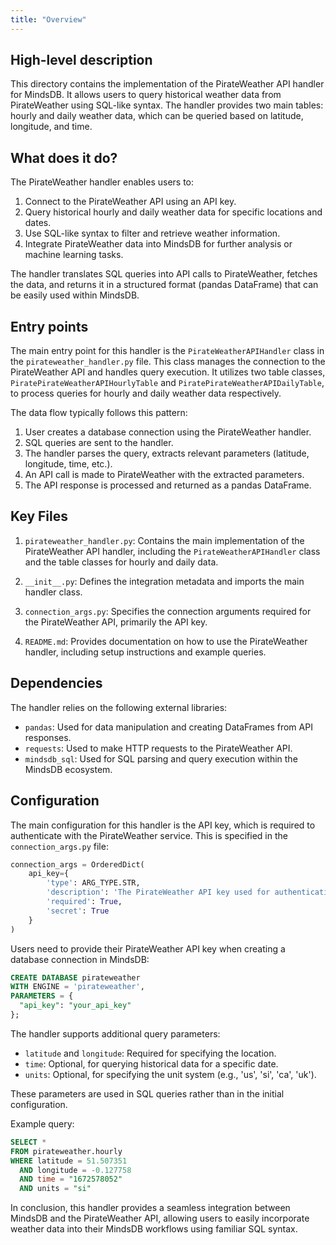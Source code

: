 ```yaml
---
title: "Overview"
---
```


## High-level description
This directory contains the implementation of the PirateWeather API handler for MindsDB. It allows users to query historical weather data from PirateWeather using SQL-like syntax. The handler provides two main tables: hourly and daily weather data, which can be queried based on latitude, longitude, and time.

## What does it do?
The PirateWeather handler enables users to:
1. Connect to the PirateWeather API using an API key.
2. Query historical hourly and daily weather data for specific locations and dates.
3. Use SQL-like syntax to filter and retrieve weather information.
4. Integrate PirateWeather data into MindsDB for further analysis or machine learning tasks.

The handler translates SQL queries into API calls to PirateWeather, fetches the data, and returns it in a structured format (pandas DataFrame) that can be easily used within MindsDB.

## Entry points
The main entry point for this handler is the `PirateWeatherAPIHandler` class in the `pirateweather_handler.py` file. This class manages the connection to the PirateWeather API and handles query execution. It utilizes two table classes, `PiratePirateWeatherAPIHourlyTable` and `PiratePirateWeatherAPIDailyTable`, to process queries for hourly and daily weather data respectively.

The data flow typically follows this pattern:
1. User creates a database connection using the PirateWeather handler.
2. SQL queries are sent to the handler.
3. The handler parses the query, extracts relevant parameters (latitude, longitude, time, etc.).
4. An API call is made to PirateWeather with the extracted parameters.
5. The API response is processed and returned as a pandas DataFrame.

## Key Files
1. `pirateweather_handler.py`: Contains the main implementation of the PirateWeather API handler, including the `PirateWeatherAPIHandler` class and the table classes for hourly and daily data.

2. `__init__.py`: Defines the integration metadata and imports the main handler class.

3. `connection_args.py`: Specifies the connection arguments required for the PirateWeather API, primarily the API key.

4. `README.md`: Provides documentation on how to use the PirateWeather handler, including setup instructions and example queries.

## Dependencies
The handler relies on the following external libraries:
- `pandas`: Used for data manipulation and creating DataFrames from API responses.
- `requests`: Used to make HTTP requests to the PirateWeather API.
- `mindsdb_sql`: Used for SQL parsing and query execution within the MindsDB ecosystem.

## Configuration
The main configuration for this handler is the API key, which is required to authenticate with the PirateWeather service. This is specified in the `connection_args.py` file:

```python
connection_args = OrderedDict(
    api_key={
        'type': ARG_TYPE.STR,
        'description': 'The PirateWeather API key used for authentication',
        'required': True,
        'secret': True
    }
)
```

Users need to provide their PirateWeather API key when creating a database connection in MindsDB:

```sql
CREATE DATABASE pirateweather
WITH ENGINE = 'pirateweather',
PARAMETERS = {
  "api_key": "your_api_key"
};
```

The handler supports additional query parameters:
- `latitude` and `longitude`: Required for specifying the location.
- `time`: Optional, for querying historical data for a specific date.
- `units`: Optional, for specifying the unit system (e.g., 'us', 'si', 'ca', 'uk').

These parameters are used in SQL queries rather than in the initial configuration.

Example query:
```sql
SELECT *
FROM pirateweather.hourly
WHERE latitude = 51.507351
  AND longitude = -0.127758
  AND time = "1672578052"
  AND units = "si"
```

In conclusion, this handler provides a seamless integration between MindsDB and the PirateWeather API, allowing users to easily incorporate weather data into their MindsDB workflows using familiar SQL syntax.